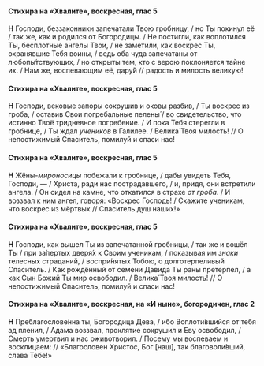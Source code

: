 #### Стихира на «Хвалите», воскресная, глас 5

**Н** Господи, беззаконники запечатали Твою гробницу, / но Ты покинул её / так же, как и родился от Богородицы. / Не постигли, как воплотился Ты, бесплотные ангелы Твои, / не заметили, как воскрес Ты, охранявшие Тебя воины, / ведь оба чуда запечатаны от любопы́тствующих, / но открыты тем, кто с верою поклоняется тайне их. / Нам же, воспевающим её, дару́й // радость и милость великую!

#### Стихира на «Хвалите», воскресная, глас 5

**Н** Господи, вековые запоры сокрушив и оковы разбив, / Ты воскрес из гроба, / оставив Свои погребальные пелены́ / во свидетельство, что истинно Твоё тридневное погребение. / И пока Тебя стерегли в гробнице, / Ты ждал *учеников* в Галилее. / Велика́ Твоя милость! // О непостижимый Спаситель, помилуй и спаси нас!

#### Стихира на «Хвалите», воскресная, глас 5

**Н** Жёны-*мироносицы* побежали к гробнице, / дабы увидеть Тебя, Господи, — / Христа, ради нас пострадавшего, / и, придя, они встретили ангела. / Он сидел на камне, что откатился в страхе *от гроба*. / И воззвал к ним ангел, говоря: «Воскрес Господь! / Скажите ученикам, что воскрес из мёртвых // Спаситель душ наших!»

#### Стихира на «Хвалите», воскресная, глас 5

**Н** Господи, как вышел Ты из запечатанной гробницы, / так же и вошёл Ты / при за́пертых дверя́х к Своим ученикам, / показывая им *знаки* телесных страданий, / воспри́нятых Тобою, о долготерпеливый Спаситель. / Как рождённый от семени Давида Ты раны претерпел, / а как Сын Божий Ты мир освободил. / Велика́ Твоя милость! // О непостижимый Спаситель, помилуй и спаси нас!

#### Стихира на «Хвалите», воскресная, на «И ныне», богородичен, глас 2

**Н** Преблагослове́нна ты, Богородица Дева, / ибо Воплоти́вшийся от тебя ад пленил, / Адама воззвал, проклятие сокрушил и Еву освободил, / Смерть умертвил и нас оживотворил. / Посему мы воспеваем и восклицаем: // «Благословен Христос, Бог <R>[</R>наш<R>]</R>, так благоволи́вший, слава Тебе!»
